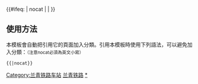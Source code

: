 {{鐵道路線|
| 模板名稱 = 兰青铁路
| 名稱 = [[兰青铁路]]
| 代表色 =
| Logo = [[File:China Railways.svg|17px]]
| 背景顏色 = #FFFFFF
| 車站列表 = （[[兰州站|兰州]] - [[兰州西站|兰州西]] - [[陈官营站|陈官营]] - [[西固城站|西固城]] - [[坡底下站|坡底下]] - [[河口南站|河口南]]<[[兰新鐵路]]>）- [[八盘峡站|八盘峡]] - [[张家祠站|张家祠]] - [[花庄站 (甘肃省)|花庄]] - [[水车湾站|水车湾]] - [[海石湾站|海石湾]] - [[老鸦城站|老鸦城]] - [[乐都站|乐都]] - [[杏园站|杏园]] - [[大峡站|大峡]] - [[平安驿站|平安驿]] - [[曹家堡站|曹家堡]] - [[西宁东站|西宁东]] - [[西宁站|西宁]]
}}
<includeonly>{{#ifeq: {{{1}}} | nocat | <!--空--> | [[Category:兰青铁路车站]] }}</includeonly><noinclude>

==使用方法==
本模板會自動把引用它的頁面加入分類。引用本模板時使用下列語法，可以避免加入分類：<small>（注意nocat必須為英文小寫）</small>
 <nowiki>{{</nowiki>{{PAGENAME}}<nowiki>|nocat}}</nowiki>
[[Category:中國鐵路路線模板|兰青铁路]]
[[Category:兰青铁路车站|*]]
</noinclude>